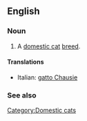 ==English==

===Noun===
{{en-noun|sg=[[Chausie]]}}

# A [[domestic cat]] [[breed]].

====Translations====
{{top}}
*Italian: [[gatto Chausie]]
{{mid}}

{{bottom}}

===See also===
{{Wikipedia|Chausie}}
{{commonscat|Chausie}}

[[Category:Domestic cats]]